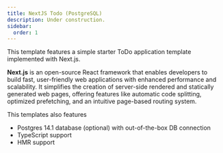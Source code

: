 ```yaml
---
title: NextJS Todo (PostgreSQL)
description: Under construction.
sidebar:
  order: 1
---
```


This template features a simple starter ToDo application template implemented with
Next.js.

**Next.js** is an open-source React framework that enables developers to build fast,
user-friendly web applications with enhanced performance and scalability.
It simplifies the creation of server-side rendered and statically generated web pages,
offering features like automatic code splitting, optimized prefetching, and an
intuitive page-based routing system.

This templates also features

- Postgres 14.1 database (optional) with out-of-the-box DB connection
- TypeScript support
- HMR support
